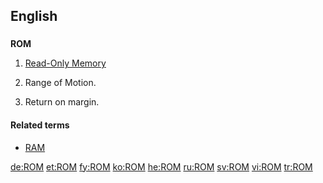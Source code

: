 {{see|rom|Rom|room}}

==English==

==={{acronym}}===
'''ROM'''

# [[Read-Only Memory]]
# {{medical}} Range of Motion.
# {{finance}} Return on margin.

====Related terms====
*[[RAM]]

[[de:ROM]]
[[et:ROM]]
[[fy:ROM]]
[[ko:ROM]]
[[he:ROM]]
[[ru:ROM]]
[[sv:ROM]]
[[vi:ROM]]
[[tr:ROM]]